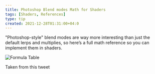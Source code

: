 ```yaml
---
title: Photoshop Blend modes Math for Shaders
tags: [Shaders, References]
type: tip
created: 2021-12-28T01:31:00+04:0
---
```


"Photoshop-style" blend modes are way more interesting than just the default lerps and multiplies, so here’s a full math reference so you can implement them in shaders.

![Formula Table](/img/tips/photoshop-blend-modes-for-shaders/math-table.jfif "Formula Table")

Taken from this tweet

<Tweet tweetId="1331601558224695298" />
